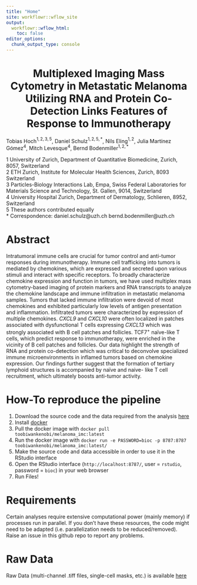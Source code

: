 ```yaml
---
title: "Home"
site: workflowr::wflow_site
output:
  workflowr::wflow_html:
    toc: false
editor_options:
  chunk_output_type: console
---
```


<center> <h1>Multiplexed Imaging Mass Cytometry in Metastatic Melanoma Utilizing RNA and Protein Co-Detection Links Features of Response to Immunotherapy </h1> </center>
Tobias Hoch$^{1,2,3,5}$, Daniel Schulz$^{1,2,5,*}$, Nils Eling$^{1,2}$, Julia Martínez Gómez$^{4}$, Mitch Levesque$^{4}$, Bernd  Bodenmiller$^{1,2,*}$

1 University of Zurich, Department of Quantitative Biomedicine, Zurich, 8057, Switzerland </br>
2 ETH Zurich, Institute for Molecular Health Sciences, Zurich, 8093 Switzerland </br>
3 Particles-Biology Interactions Lab, Empa, Swiss Federal Laboratories for Materials Science and Technology, St. Gallen, 9014, Switzerland </br>
4 University Hospital Zurich, Department of Dermatology, Schlieren, 8952, Switzerland </br>
5 These authors contributed equally </br>
* Correspondence: daniel.schulz@uzh.ch bernd.bodenmiller@uzh.ch

# Abstract
Intratumoral immune cells are crucial for tumor control and anti-tumor responses during immunotherapy. Immune cell trafficking into tumors is mediated by chemokines, which are expressed and secreted upon various stimuli and interact with specific receptors. To broadly characterize chemokine expression and function in tumors, we have used multiplex mass cytometry-based imaging of protein markers and RNA transcripts to analyze the chemokine landscape and immune infiltration in metastatic melanoma samples. Tumors that lacked immune infiltration were devoid of most chemokines and exhibited particularly low levels of antigen presentation and inflammation. Infiltrated tumors were characterized by expression of multiple chemokines. <i>CXCL9</i> and <i>CXCL10</i> were often localized in patches associated with dysfunctional T cells expressing <i>CXCL13</i> which was strongly associated with B cell patches and follicles. TCF7<sup>+</sup> naïve-like T cells, which predict response to immunotherapy, were enriched in the vicinity of B cell patches and follicles. Our data highlight the strength of RNA and protein co-detection which was critical to deconvolve specialized immune microenvironments in inflamed tumors based on chemokine expression. Our findings further suggest that the formation of tertiary lymphoid structures is accompanied by naïve and naive- like T cell recruitment, which ultimately boosts anti-tumor activity.

# How-To reproduce the pipeline
<ol>
  <li>Download the source code and the data required from the analysis <a href=https://doi.org/10.5281/zenodo.5994136>here</a></li>
  <li>Install <a href=https://docs.docker.com/engine/install/ubuntu/>docker</a></li>
  <li>Pull the docker image with <code>docker pull toobiwankenobi/melanoma_imc:latest</code></a></li>
  <li>Run the docker image with <code>docker run -e PASSWORD=bioc -p 8787:8787 toobiwankenobi/melanoma_imc:latest/</code></li>
  <li>Make the source code and data accessible in order to use it in the RStudio interface</a></li>  
  <li>Open the RStudio interface (<code>http://localhost:8787/</code>, user = <code>rstudio</code>, password = <code>bioc</code>) in your web browser</li>
  <li>Run Files!</li>
</ol>

# Requirements
Certain analyses require extensive computational power (mainly memory) if processes run in parallel. If you don't have these resources, the code might need to be adapted (i.e. parallelization needs to be reduced/removed). Raise an issue in this github repo to report any problems. 

# Raw Data
Raw Data (multi-channel .tiff files, single-cell masks, etc.) is available <a href=https://doi.org/10.5281/zenodo.6004986>here</a>
